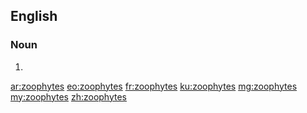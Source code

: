 ==English==

===Noun===
{{head|en|plural}}

# {{plural of|zoophyte|lang=en|nocat=1}}

[[ar:zoophytes]]
[[eo:zoophytes]]
[[fr:zoophytes]]
[[ku:zoophytes]]
[[mg:zoophytes]]
[[my:zoophytes]]
[[zh:zoophytes]]